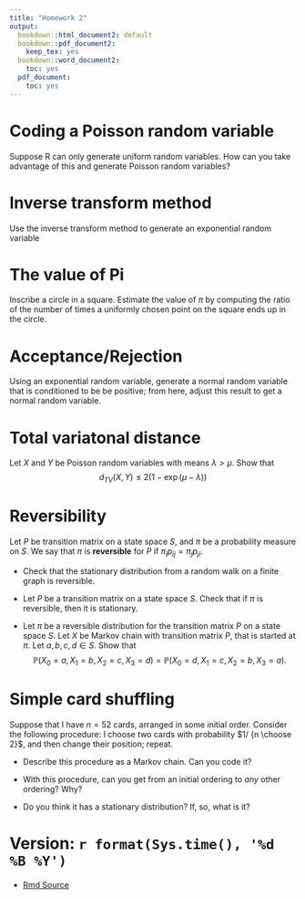 ```yaml
---
title: "Homework 2"
output:
  bookdown::html_document2: default
  bookdown::pdf_document2:
    keep_tex: yes
  bookdown::word_document2:
    toc: yes
  pdf_document:
    toc: yes
---
```



#  Coding a Poisson random variable

Suppose R can only generate uniform random variables.  How can you take advantage of this and generate Poisson random variables?  


#  Inverse transform method

Use the inverse transform method to generate an exponential random variable

#  The value of Pi    

Inscribe a circle in a square.   Estimate the value of $\pi$ by computing the ratio of the number of times a uniformly chosen point on the square ends up in the circle.

#  Acceptance/Rejection

Using an exponential random variable, generate a normal random variable that is conditioned to be be positive; from here, adjust this result to get a normal random variable.

#  Total variatonal distance
 
Let $X$ and $Y$ be Poisson random variables with means $\lambda > \mu$.  Show that 
$$d_{TV}(X, Y) \leq 2 (1-\exp(\mu-\lambda))$$

#  Reversibility

Let $P$ be transition matrix on a state space $S$, and $\pi$ be a probability measure on $S$.  We say that $\pi$ is **reversible** for $P$ if $\pi_i p_{ij} = \pi_j p_{ji}$.

*  Check that the stationary distribution from a random walk on a finite graph is reversible.

*  Let $P$ be a transition matrix on a state space $S$.  Check that if $\pi$ is reversible, then it is stationary.

*   Let $\pi$ be a reversible distribution for the transition matrix $P$ on a state space $S$.  Let $X$ be Markov chain with transition matrix $P$, that is  started at $\pi$.  Let $a, b,c,d \in S$.  Show that
$$ \mathbb{P}(X_0=a,X_1=b, X_2=c, X_3=d) = \mathbb{P}(X_0=d,X_1=c,X_2=b, X_3=a).$$


#  Simple card shuffling

Suppose that I have $n=52$ cards, arranged in some initial order.   Consider the following procedure:  I choose two cards with probability $1/ {n \choose 2}$, and then change their position; repeat.  

*  Describe this procedure as a Markov chain.  Can you code it?

*  With this procedure, can you get from an initial ordering to *any* other ordering?  Why?

*  Do you think it has a stationary distribution?  If, so, what is it?







#   Version: `r format(Sys.time(), '%d %B %Y')`
  * [Rmd Source](https://tsoo-math.github.io/ucl/QHW2.Rmd)
<br>
<br>
<br>
